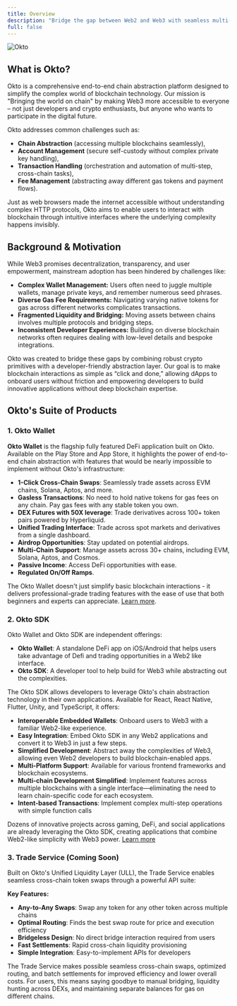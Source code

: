 ```yaml
---
title: Overview
description: "Bridge the gap between Web2 and Web3 with seamless multi-chain experiences with Okto. Okto's suit of products includes the Okto Wallet for seamless DeFi trading, Okto SDK for building chain abstracted dApps, and Trade Service for unified liquidity access."
full: false
---
```


![Okto](/images/index-image.png)

## What is Okto?

Okto is a comprehensive end-to-end chain abstraction platform designed to simplify the complex world of blockchain technology. Our mission is "Bringing the world on chain" by making Web3 more accessible to everyone – not just developers and crypto enthusiasts, but anyone who wants to participate in the digital future.

Okto addresses common challenges such as:
- **Chain Abstraction** (accessing multiple blockchains seamlessly),
- **Account Management** (secure self-custody without complex private key handling),
- **Transaction Handling** (orchestration and automation of multi-step, cross-chain tasks),
- **Fee Management** (abstracting away different gas tokens and payment flows).

Just as web browsers made the internet accessible without understanding complex HTTP protocols, Okto aims to enable users to interact with blockchain through intuitive interfaces where the underlying complexity happens invisibly.

## Background & Motivation

While Web3 promises decentralization, transparency, and user empowerment, mainstream adoption has been hindered by challenges like:

- **Complex Wallet Management:** Users often need to juggle multiple wallets, manage private keys, and remember numerous seed phrases.
- **Diverse Gas Fee Requirements:** Navigating varying native tokens for gas across different networks complicates transactions.
- **Fragmented Liquidity and Bridging:** Moving assets between chains involves multiple protocols and bridging steps.
- **Inconsistent Developer Experiences:** Building on diverse blockchain networks often requires dealing with low-level details and bespoke integrations.

Okto was created to bridge these gaps by combining robust crypto primitives with a developer-friendly abstraction layer. Our goal is to make blockchain interactions as simple as “click and done,” allowing dApps to onboard users without friction and empowering developers to build innovative applications without deep blockchain expertise.

## Okto's Suite of Products

### 1. Okto Wallet

**Okto Wallet** is the flagship fully featured DeFi application built on Okto. Available on the Play Store and App Store, it highlights the power of end-to-end chain abstraction with features that would be nearly impossible to implement without Okto's infrastructure:

- **1-Click Cross-Chain Swaps**: Seamlessly trade assets across EVM chains, Solana, Aptos, and more.
- **Gasless Transactions**: No need to hold native tokens for gas fees on any chain. Pay gas fees with any stable token you own.
- **DEX Futures with 50X leverage**: Trade derivatives across 100+ token pairs powered by Hyperliquid.
- **Unified Trading Interface**: Trade across spot markets and derivatives from a single dashboard.
- **Airdrop Opportunities**: Stay updated on potential airdrops.
- **Multi-Chain Support**: Manage assets across 30+ chains, including EVM, Solana, Aptos, and Cosmos.
- **Passive Income**: Access DeFi opportunities with ease.
- **Regulated On/Off Ramps**.

The Okto Wallet doesn't just simplify basic blockchain interactions - it delivers professional-grade trading features with the ease of use that both beginners and experts can appreciate. [Learn more](https://www.okto.tech/).

### 2. Okto SDK

<Callout title="Note">
Okto Wallet and Okto SDK are independent offerings:

- **Okto Wallet**: A standalone DeFi app on iOS/Android that helps users take advantage of Defi and trading opportunities in a Web2 like interface.
- **Okto SDK**: A developer tool to help build for Web3 while abstracting out the complexities.
</Callout>

The Okto SDK allows developers to leverage Okto's chain abstraction technology in their own applications. Available for React, React Native, Flutter, Unity, and TypeScript, it offers:

- **Interoperable Embedded Wallets**: Onboard users to Web3 with a familiar Web2-like experience.
- **Easy Integration**: Embed Okto SDK in any Web2 applications and convert it to Web3 in just a few steps.
- **Simplified Development**: Abstract away the complexities of Web3, allowing even Web2 developers to build blockchain-enabled apps.
- **Multi-Platform Support**: Available for various frontend frameworks and blockchain ecosystems.
- **Multi-chain Development Simplified**: Implement features across multiple blockchains with a single interface—eliminating the need to learn chain-specific code for each ecosystem.
- **Intent-based Transactions**: Implement complex multi-step operations with simple function calls

Dozens of innovative projects across gaming, DeFi, and social applications are already leveraging the Okto SDK, creating applications that combine Web2-like simplicity with Web3 power. [Learn more](/docs/okto-sdk)

### 3. Trade Service (Coming Soon)

Built on Okto's Unified Liquidity Layer (ULL), the Trade Service enables seamless cross-chain token swaps through a powerful API suite:

**Key Features:**

* **Any-to-Any Swaps**: Swap any token for any other token across multiple chains
* **Optimal Routing**: Finds the best swap route for price and execution efficiency
* **Bridgeless Design**: No direct bridge interaction required from users
* **Fast Settlements**: Rapid cross-chain liquidity provisioning
* **Simple Integration**: Easy-to-implement APIs for developers

The Trade Service makes possible seamless cross-chain swaps, optimized routing, and batch settlements for improved efficiency and lower overall costs. For users, this means saying goodbye to manual bridging, liquidity hunting across DEXs, and maintaining separate balances for gas on different chains.